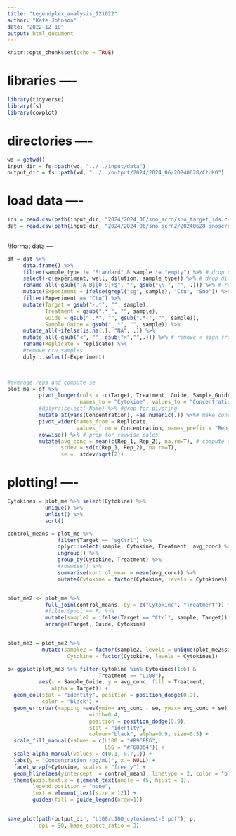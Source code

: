```yaml
---
title: "Legendplex_analysis_121022"
author: "Kate Johnson"
date: "2022-12-10"
output: html_document
---
```


```r
knitr::opts_chunk$set(echo = TRUE)
```

# libraries ----
```r
library(tidyverse)
library(fs)
library(cowplot)
```

# directories ----
```r
wd = getwd()
input_dir = fs::path(wd, "../../input/data")
output_dir = fs::path(wd, "../../output/2024/2024_06/20240628/CtuKO")
```

# load data ----
```r
ids = read.csv(path(input_dir, "2024/2024_06/sno_scrn/sno_target_ids.csv")) 
dat = read.csv(path(input_dir, "2024/2024_06/sno_scrn2/20240628_snoscrn_repeat_L100.csv")) 
      
```


#format data ---
```r
df = dat %>%
     data.frame() %>%
     filter(sample_type != "Standard" & sample != "empty") %>% # drop standard rows
     select(-c(experiment, well, dilution, sample_type)) %>% # drop dilution,experiment, well column (not needed)
     rename_all(~gsub("[A-B][0-9]+$", "", gsub("\\.", "", .))) %>% # rename cols to simplify
     mutate(Experiment = ifelse(grepl("sg", sample), "Ctu", "Sno")) %>%
     filter(Experiment == "Ctu") %>%
     mutate(Target = gsub("-.*", "", sample),
            Treatment = gsub(".*_", "", sample),
            Guide = gsub("_.*", "", gsub(".*-", "", sample)),
            Sample_Guide = gsub("_.*", "", sample)) %>%
     mutate_all(~ifelse(is.na(.), "NA", .)) %>%
     mutate_all(~gsub("<", "", gsub(">","",.))) %>% # remove < sign from df
     rename(Replicate = replicate) %>%
     #remove ctu samples
     dplyr::select(-Experiment) 
    


#average reps and compute se
plot_me = df %>%
          pivot_longer(cols = -c(Target, Treatment, Guide, Sample_Guide, Replicate, sample), 
                       names_to = "Cytokine", values_to = "Concentration") %>%
          #dplyr::select(-Name) %>% #drop for pivoting
          mutate_at(vars(Concentration), ~as.numeric(.)) %>%# make concentrations numeric
          pivot_wider(names_from = Replicate, 
                      values_from = Concentration, names_prefix = "Rep_",) %>%
          rowwise() %>% # prep for rowwise calcs
          mutate(avg_conc = mean(c(Rep_1, Rep_2), na.rm=T), # compute average and stdev
                 stdev = sd(c(Rep_1, Rep_2), na.rm=T),
                 se =  stdev/sqrt(2)) 
```


# plotting! ----
```r

Cytokines = plot_me %>% select(Cytokine) %>%
            unique() %>% 
            unlist() %>%
            sort()

control_means = plot_me %>% 
                filter(Target == "sgCtrl") %>%
                dplyr::select(sample, Cytokine, Treatment, avg_conc) %>%
                ungroup() %>%
                group_by(Cytokine, Treatment) %>%
                #rowwise() %>%
                summarise(control_mean = mean(avg_conc)) %>%
                mutate(Cytokine = factor(Cytokine, levels = Cytokines))


plot_me2 <- plot_me %>% 
            full_join(control_means, by = c("Cytokine", "Treatment")) %>%
            #filter(pool == F) %>%
            mutate(sample2 = ifelse(Target == "Ctrl", sample, Target)) %>%
            arrange(Target, Guide, Cytokine)


plot_me3 = plot_me2 %>% 
           mutate(sample2 = factor(sample2, levels = unique(plot_me2$sample2)),
                   Cytokine = factor(Cytokine, levels = Cytokines))

p<-ggplot(plot_me3 %>% filter(Cytokine %in% Cytokines[1:6] & 
                             Treatment == "L100"),
          aes(x = Sample_Guide, y = avg_conc, fill = Treatment,
              alpha = Target)) +
  geom_col(stat = "identity", position = position_dodge(0.9),
           color = "black") +
  geom_errorbar(mapping =aes(ymin= avg_conc - se, ymax= avg_conc + se), 
                          width=0.4, 
                          position = position_dodge(0.9), 
                          stat = "identity", 
                          colour="black", alpha=0.9, size=0.5) +
  scale_fill_manual(values = c(L100 = "#B9CEE6",
                               LSG = "#F68064")) +
  scale_alpha_manual(values = c(0.1, 0.7,1)) +
  labs(y = "Concentration (pg/mL)", x = NULL) +
  facet_wrap(~Cytokine, scales = "free_y") +
  geom_hline(aes(yintercept  = control_mean), linetype = 2, color = "black") +
  theme(axis.text.x = element_text(angle = 45, hjust = 1),
        legend.position = "none",
        text = element_text(size = 12)) +
        guides(fill = guide_legend(nrow=1))
             

save_plot(path(output_dir, "L100/L100_cytokines1-6.pdf"), p, 
          dpi = 90, base_aspect_ratio = 3)

```

